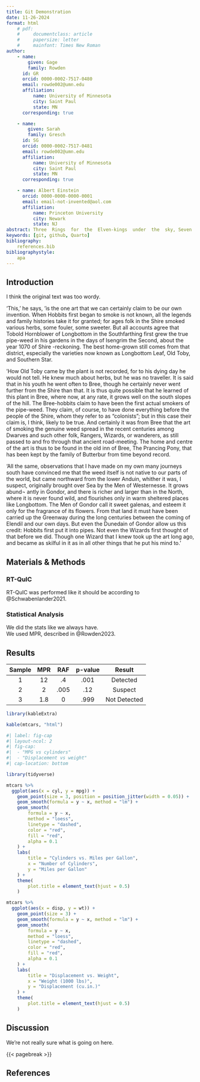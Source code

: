 ```yaml
---
title: Git Demonstration
date: 11-26-2024
format: html
    # pdf:
    #     documentclass: article
    #     papersize: letter
    #     mainfont: Times New Roman
author:
    - name: 
        given: Gage
        family: Rowden
      id: GR
      orcid: 0000-0002-7517-0480
      email: rowde002@umn.edu
      affiliation:
          name: University of Minnesota
          city: Saint Paul
          state: MN
      corresponding: true

    - name: 
        given: Sarah
        family: Gresch
      id: SG
      orcid: 0000-0002-7517-0481
      email: rowde002@umn.edu
      affiliation:
          name: University of Minnesota
          city: Saint Paul
          state: MN
      corresponding: true

    - name: Albert Einstein
      orcid: 0000-0000-0000-0001
      email: email-not-invented@aol.com
      affiliation:
          name: Princeton University
          city: Newark
          state: NJ
abstract: Three  Rings  for  the  Elven-kings  under  the  sky, Seven  for  the  Dwarf-lords  in  their  halls  of  stone, Nine  for  Mortal  Men  doomed  to  die, One  for  the  Dark  Lord  on  his  dark  throne In  the  Land  of  Mordor  where  the  Shadows  lie. One  Ring  to  rule  them  all,  One  Ring  to  find  them, One  Ring  to  bring  them  all  and  in  the  darkness  bind  them In  the  Land  of  Mordor  where  the  Shadows  lie. 
keywords: [git, github, Quarto]
bibliography:
    references.bib
bibliographystyle: 
    apa
---
```

<!-- # Git Demonstration

#### Authors
Gage Rowden<sup>1</sup>, Second Author<sup>2</sup>

#### Affiliations
<sup>1</sup>University of Minnesota\
<sup>2</sup>Colorado State University

## Abstract
Yada yada. -->




## Introduction
I think the original text was too wordy.

‘This,’  he  says,  ‘is  the  one  art  that  we  can  certainly  claim to  be  our  own  invention.  When  Hobbits  first  began  to  smoke is  not  known,  all  the  legends  and  family  histories  take  it  for granted;  for  ages  folk  in  the  Shire  smoked  various  herbs,  some fouler,  some  sweeter.  But  all  accounts  agree  that  Tobold Hornblower  of  Longbottom  in  the  Southfarthing  first  grew the  true  pipe-weed  in  his  gardens  in  the  days  of  Isengrim  the Second,  about  the  year  1070  of  Shire -reckoning.  The  best home-grown  still  comes  from  that  district,  especially  the varieties  now  known  as  Longbottom  Leaf,  Old  Toby,  and Southern  Star. 

‘How  Old  Toby  came  by  the  plant  is  not  recorded,  for  to his  dying  day  he  would  not  tell.  He  knew  much  about  herbs, but  he  was  no  traveller.  It  is  said  that  in  his  youth  he  went often  to  Bree,  though  he  certainly  never  went  further  from the  Shire  than  that.  It  is  thus  quite  possible  that  he  learned of  this  plant  in  Bree,  where  now,  at  any  rate,  it  grows  well  on the  south  slopes  of  the  hill.  The  Bree-hobbits  claim  to  have been  the  first  actual  smokers  of  the  pipe-weed.  They  claim, of  course,  to  have  done  everything  before  the  people  of  the Shire,  whom  they  refer  to  as  “colonists”;  but  in  this  case  their claim  is,  I  think,  likely  to  be  true.  And  certainly  it  was  from Bree  that  the  art  of  smoking  the  genuine  weed  spread  in the  recent  centuries  among  Dwarves  and  such  other  folk, Rangers,  Wizards,  or  wanderers,  as  still  passed  to  and  fro through  that  ancient  road-meeting.  The  home  and  centre  of the  art  is  thus  to  be  found  in  the  old  inn  of  Bree,  The  Prancing Pony,  that  has  been  kept  by  the  family  of  Butterbur  from time  beyond  record. 

‘All  the  same,  observations  that  I  have  made  on  my  own many  journeys  south  have  convinced  me  that  the  weed  itself is  not  native  to  our  parts  of  the  world,  but  came  northward from  the  lower  Anduin,  whither  it  was,  I  suspect,  originally brought  over  Sea  by  the  Men  of  Westernesse.  It  grows  abund¬ antly  in  Gondor,  and  there  is  richer  and  larger  than  in  the North,  where  it  is  never  found  wild,  and  flourishes  only  in warm  sheltered  places  like  Longbottom.  The  Men  of  Gondor call  it  sweet  galenas,  and  esteem  it  only  for  the  fragrance  of  its flowers.  From  that  land  it  must  have  been  carried  up  the Greenway  during  the  long  centuries  between  the  coming  of Elendil  and  our  own  days.  But  even  the  Dunedain  of  Gondor allow  us  this  credit:  Hobbits  first  put  it  into  pipes.  Not  even the  Wizards  first  thought  of  that  before  we  did.  Though  one Wizard  that  I  knew  took  up  the  art  long  ago,  and  became  as skilful  in  it  as  in  all  other  things  that  he  put  his  mind  to.’ 

## Materials & Methods

### RT-QuIC
RT-QuIC was performed like it should be according to @Schwabenlander2021.

### Statistical Analysis
We did the stats like we always have.\
We used MPR, described in @Rowden2023.

## Results

| **Sample** | **MPR** | **RAF** | **p-value** |  **Result**  |
|:----------:|:-------:|:-------:|:-----------:|:------------:|
|      1     |    12   |    .4   |     .001    |   Detected   |
|      2     |    2    |   .005  |     .12     |    Suspect   |
|      3     |   1.8   |    0    |     .999    | Not Detected |

```r
library(kableExtra)

kable(mtcars, "html")
```

```r
#| label: fig-cap
#| layout-ncol: 2
#| fig-cap:
#|  - "MPG vs cylinders"
#|  - "Displacement vs weight"
#| cap-location: bottom

library(tidyverse)

mtcars %>%
  ggplot(aes(x = cyl, y = mpg)) +
    geom_point(size = 3, position = position_jitter(width = 0.05)) +
    geom_smooth(formula = y ~ x, method = "lm") +
    geom_smooth(
        formula = y ~ x, 
        method = "loess", 
        linetype = "dashed", 
        color = "red", 
        fill = "red", 
        alpha = 0.1
    ) +
    labs(
        title = "Cylinders vs. Miles per Gallon",
        x = "Number of Cylinders",
        y = "Miles per Gallon"
    ) +
    theme(
        plot.title = element_text(hjust = 0.5)
    )

mtcars %>%
  ggplot(aes(x = disp, y = wt)) +
    geom_point(size = 3) +
    geom_smooth(formula = y ~ x, method = "lm") +
    geom_smooth(
        formula = y ~ x, 
        method = "loess", 
        linetype = "dashed", 
        color = "red", 
        fill = "red", 
        alpha = 0.1
    ) +
    labs(
        title = "Displacement vs. Weight",
        x = "Weight (1000 lbs)",
        y = "Displacement (cu.in.)"
    ) +
    theme(
        plot.title = element_text(hjust = 0.5)
    )
```

## Discussion
We're not really sure what is going on here.


{{< pagebreak >}}

## References
::: {#refs}
:::